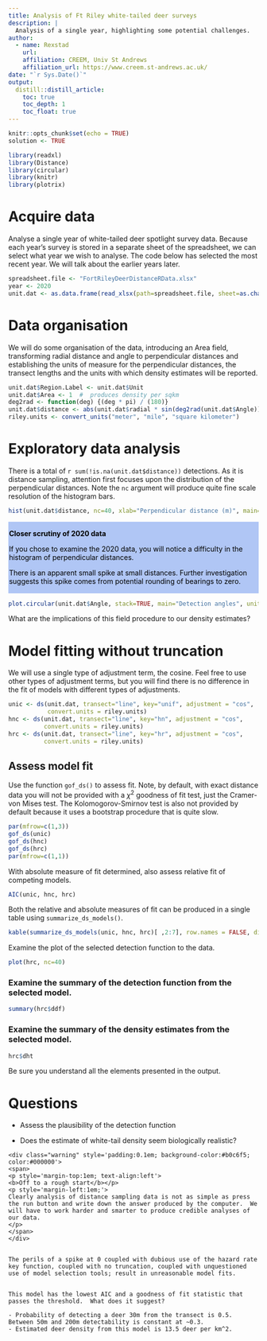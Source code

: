 ```yaml
---
title: Analysis of Ft Riley white-tailed deer surveys
description: |
  Analysis of a single year, highlighting some potential challenges.
author:
  - name: Rexstad
    url: 
    affiliation: CREEM, Univ St Andrews
    affiliation_url: https://www.creem.st-andrews.ac.uk/
date: "`r Sys.Date()`"
output: 
  distill::distill_article:
    toc: true
    toc_depth: 1
    toc_float: true
---
```


```r
knitr::opts_chunk$set(echo = TRUE)
solution <- TRUE
```

```r
library(readxl)
library(Distance)
library(circular)
library(knitr)
library(plotrix)
```

# Acquire data

Analyse a single year of white-tailed deer spotlight survey data.  Because each year's survey is stored in a separate sheet of the spreadsheet, we can select what year we wish to analyse.  The code below has selected the most recent year.  We will talk about the earlier years later.


```r
spreadsheet.file <- "FortRileyDeerDistanceRData.xlsx"
year <- 2020
unit.dat <- as.data.frame(read_xlsx(path=spreadsheet.file, sheet=as.character(year)))
```

#  Data organisation

We will do some organisation of the data, introducing an Area field, transforming radial distance and angle to perpendicular distances and establishing the units of measure for the perpendicular distances, the transect lengths and the units with which density estimates will be reported.

```r
unit.dat$Region.Label <- unit.dat$Unit
unit.dat$Area <- 1  #  produces density per sqkm
deg2rad <- function(deg) {(deg * pi) / (180)}
unit.dat$distance <- abs(unit.dat$radial * sin(deg2rad(unit.dat$Angle)))
riley.units <- convert_units("meter", "mile", "square kilometer")
```


# Exploratory data analysis

There is a total of `r sum(!is.na(unit.dat$distance))` detections.  As it is distance sampling, attention first focuses upon the distribution of the perpendicular distances.  Note the `nc` argument will produce quite fine scale resolution of the histogram bars.

```r
hist(unit.dat$distance, nc=40, xlab="Perpendicular distance (m)", main=paste("All ", year, "detections"))
```

<div class="warning" style='padding:0.1em; background-color:#b0c6f5; color:#000000'>
<span>
<p style='margin-top:1em; text-align:left'>
<b>Closer scrutiny of 2020 data</b></p>
<p style='margin-left:1em;'>
If you chose to examine the 2020 data, you will notice a difficulty in the histogram of perpendicular distances.

There is an apparent small spike at small distances.  Further investigation suggests this spike comes from potential rounding of bearings to zero.
</p>
</span>
</div>

```r
plot.circular(unit.dat$Angle, stack=TRUE, main="Detection angles", units = "degrees")
```

What are the implications of this field procedure to our density estimates?

# Model fitting without truncation

We will use a single type of adjustment term, the cosine.  Feel free to use other types of adjustment terms, but you will find there is no difference in the fit of models with different types of adjustments.


```r
unic <- ds(unit.dat, transect="line", key="unif", adjustment = "cos", 
           convert.units = riley.units)
hnc <- ds(unit.dat, transect="line", key="hn", adjustment = "cos", 
          convert.units = riley.units)
hrc <- ds(unit.dat, transect="line", key="hr", adjustment = "cos", 
          convert.units = riley.units)
```

## Assess model fit

Use the function `gof_ds()` to assess fit.  Note, by default, with exact distance data you will not be provided with a $\chi^2$ goodness of fit test, just the Cramer-von Mises test.  The Kolomogorov-Smirnov test is also not provided by default because it uses a bootstrap procedure that is quite slow.

```r
par(mfrow=c(1,3))
gof_ds(unic)
gof_ds(hnc)
gof_ds(hrc)
par(mfrow=c(1,1))
```

With absolute measure of fit determined, also assess relative fit of competing models.

```r
AIC(unic, hnc, hrc)
```

Both the relative and absolute measures of fit can be produced in a single table using `summarize_ds_models()`.

```r
kable(summarize_ds_models(unic, hnc, hrc)[ ,2:7], row.names = FALSE, digits=4)
```

Examine the plot of the selected detection function to the data.

```r
plot(hrc, nc=40)
```

### Examine the summary of the detection function from the selected model.

```r
summary(hrc$ddf)
```

### Examine the summary of the density estimates from the selected model.

```r
hrc$dht
```

Be sure you understand all the elements presented in the output.

# Questions

- Assess the plausibility of the detection function

- Does the estimate of white-tail density seem biologically realistic?

```asis
<div class="warning" style='padding:0.1em; background-color:#b0c6f5; color:#000000'>
<span>
<p style='margin-top:1em; text-align:left'>
<b>Off to a rough start</b></p>
<p style='margin-left:1em;'>
Clearly analysis of distance sampling data is not as simple as press the run button and write down the answer produced by the computer.  We will have to work harder and smarter to produce credible analyses of our data.
</p>
</span>
</div>


The perils of a spike at 0 coupled with dubious use of the hazard rate key function, coupled with no truncation, coupled with unquestioned use of model selection tools; result in unreasonable model fits.


This model has the lowest AIC and a goodness of fit statistic that passes the threshold.  What does it suggest?

- Probability of detecting a deer 30m from the transect is 0.5.  Between 50m and 200m detectability is constant at ~0.3.
- Estimated deer density from this model is 13.5 deer per km^2.
```
